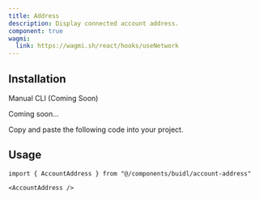 ```yaml
---
title: Address
description: Display connected account address.
component: true
wagmi:
  link: https://wagmi.sh/react/hooks/useNetwork
---
```


<ComponentPreview
  name="account-address-demo"
  className="[&_.preview>[data-orientation=vertical]]:sm:max-w-[70%]"
/>

## Installation

<Tabs defaultValue="manual">

<TabsList>
  <TabsTrigger value="manual">Manual</TabsTrigger>
  <TabsTrigger disabled={true} value="cli">
    CLI (Coming Soon)
  </TabsTrigger>
</TabsList>

<TabsContent value="cli">

<Steps>

<Step>Coming soon...</Step>

</Steps>

</TabsContent>

<TabsContent value="manual">

<Steps>

<Step>Copy and paste the following code into your project.</Step>

<ComponentSource name="address" />

</Steps>

</TabsContent>

</Tabs>

## Usage

```tsx
import { AccountAddress } from "@/components/buidl/account-address"
```

```tsx
<AccountAddress />
```
